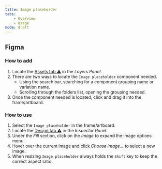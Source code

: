 ```yaml
---
title: Image placeholder
tabs:
    - Overview
    - Usage
mode: draft
---
```



## Figma

### How to add

1. Locate the [Assets tab :warning:]() in the *Layers Panel*.
2. There are two ways to locate the `Image placeholder` component needed. 
	* Using the search bar, searching for a component grouping name or variation name.
	* Scrolling through the folders list, opening the grouping needed.
3. Once the component needed is located, click and drag it into the frame/artboard. 


### How to use

1. Select the `Image placeholder` in the frame/artboard. 
2. Locate the [Design tab :warning:]() in the *Inspector Panel*.
3. Under the *Fill* section, click on the *Image* to expand the image options menu. 
4. Hover over the current image and click *Choose image...* to select a new image. 
5. When resizing `Image placeholder` always holds the `Shift` key to keep the correct aspect ratio. 
